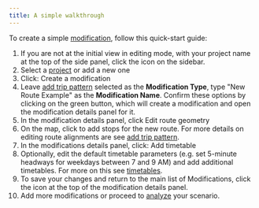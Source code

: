 ```yaml
---
title: A simple walkthrough
---
```


To create a simple [modification](/glossary#modification), follow this quick-start guide:

1. If you are not at the initial view in editing mode, with your project name at the top of the side panel, click the <i class="fa fa-cubes"></i> icon on the sidebar.
1. Select a [project](/glossary#project) or add a new one
1. Click: <span class="btn btn-success"><i class="fa fa-plus"></i> Create a modification</span>
1. Leave [add trip pattern](/edit-scenario/modifications#add-trip-pattern) selected as the **Modification Type**, type "New Route Example" as the **Modification Name**. Confirm these options by clicking on the green button, which will create a modification and open the modification details panel for it.
1. In the modification details panel, click <span class="btn btn-warning"><i class="fa fa-pencil"></i> Edit route geometry</span>
1. On the map, click to add stops for the new route. For more details on editing route alignments are see [add trip pattern](/edit-scenario/modifications#add-trip-pattern).
1. In the modifications details panel, click: <span class="btn btn-success"><i class="fa fa-plus"></i> Add timetable</span>
1. Optionally, edit the default timetable parameters (e.g. set 5-minute headways for weekdays between 7 and 9 AM) and add additional timetables. For more on this see [timetables](/edit-scenario/timetable).
1. To save your changes and return to the main list of Modifications, click the <i class="fa fa-chevron-left"></i> icon at the top of the modification details panel.
1. Add more modifications or proceed to [analyze](/analysis) your scenario.
